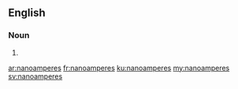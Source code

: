 ==English==

===Noun===
{{head|en|plural}}

# {{plural of|nanoampere|lang=en}}

[[ar:nanoamperes]]
[[fr:nanoamperes]]
[[ku:nanoamperes]]
[[my:nanoamperes]]
[[sv:nanoamperes]]